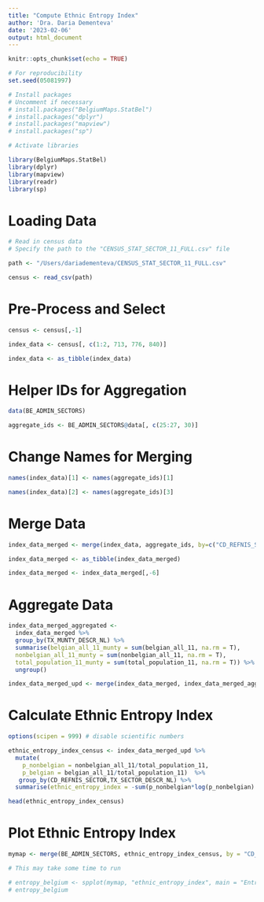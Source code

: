 ```yaml
---
title: "Compute Ethnic Entropy Index"
author: 'Dra. Daria Dementeva'
date: '2023-02-06'
output: html_document
---
```


```r
knitr::opts_chunk$set(echo = TRUE)
```

```r
# For reproducibility
set.seed(05081997)
```

```r
# Install packages
# Uncomment if necessary
# install.packages("BelgiumMaps.StatBel")
# install.packages("dplyr")
# install.packages("mapview")
# install.packages("sp")
```

```r
# Activate libraries

library(BelgiumMaps.StatBel)
library(dplyr)
library(mapview)
library(readr)
library(sp)
```

# Loading Data

```r
# Read in census data
# Specify the path to the "CENSUS_STAT_SECTOR_11_FULL.csv" file

path <- "/Users/dariadementeva/CENSUS_STAT_SECTOR_11_FULL.csv"

census <- read_csv(path)
```

# Pre-Process and Select

```r
census <- census[,-1]

index_data <- census[, c(1:2, 713, 776, 840)]

index_data <- as_tibble(index_data)
```

# Helper IDs for Aggregation 

```r
data(BE_ADMIN_SECTORS) 

aggregate_ids <- BE_ADMIN_SECTORS@data[, c(25:27, 30)]
```

# Change Names for Merging

```r
names(index_data)[1] <- names(aggregate_ids)[1]

names(index_data)[2] <- names(aggregate_ids)[3]
```

# Merge Data

```r
index_data_merged <- merge(index_data, aggregate_ids, by=c("CD_REFNIS_SECTOR","TX_SECTOR_DESCR_NL"))
```

```r
index_data_merged <- as_tibble(index_data_merged)

index_data_merged <- index_data_merged[,-6]
```

# Aggregate Data

```r
index_data_merged_aggregated <-
  index_data_merged %>% 
  group_by(TX_MUNTY_DESCR_NL) %>% 
  summarise(belgian_all_11_munty = sum(belgian_all_11, na.rm = T),
  nonbelgian_all_11_munty = sum(nonbelgian_all_11, na.rm = T),
  total_population_11_munty = sum(total_population_11, na.rm = T)) %>%
  ungroup()

index_data_merged_upd <- merge(index_data_merged, index_data_merged_aggregated, by=c("TX_MUNTY_DESCR_NL"))
```

# Calculate Ethnic Entropy Index

```r
options(scipen = 999) # disable scientific numbers
```

```r
ethnic_entropy_index_census <- index_data_merged_upd %>%
  mutate(
    p_nonbelgian = nonbelgian_all_11/total_population_11,
    p_belgian = belgian_all_11/total_population_11)  %>%
   group_by(CD_REFNIS_SECTOR,TX_SECTOR_DESCR_NL) %>%
  summarise(ethnic_entropy_index = -sum(p_nonbelgian*log(p_nonbelgian) + p_belgian*log(p_belgian), na.rm=T))

head(ethnic_entropy_index_census)
```

# Plot Ethnic Entropy Index

```r
mymap <- merge(BE_ADMIN_SECTORS, ethnic_entropy_index_census, by = "CD_REFNIS_SECTOR", all.x=TRUE, all.y=FALSE)
```

```r
# This may take some time to run 

# entropy_belgium <- spplot(mymap, "ethnic_entropy_index", main = "Entropy Index", col = "transparent")
# entropy_belgium
```
